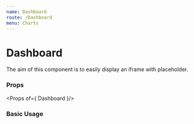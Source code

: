 ```yaml
---
name: Dashboard
route: /Dashboard
menu: Charts
---
```



# Dashboard

The aim of this component is to easily display an iframe with placeholder.

### Props

<Props of={ Dashboard }/>

### Basic Usage
<Playground>
      <Dashboard
            iframeTitle={'This is a title'}
            url={'http://www.google.com'}
      />
</Playground>
